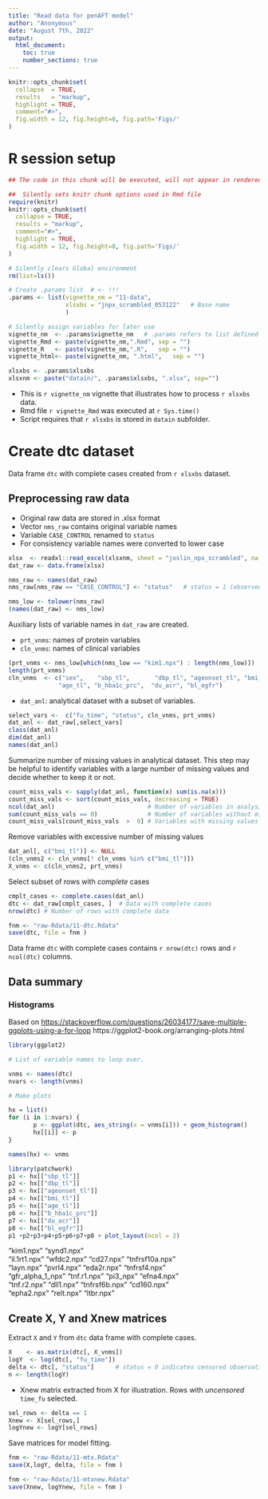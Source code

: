 ```yaml
---
title: "Read data for penAFT model"
author: "Anonymous"
date: "August 7th, 2022"
output: 
  html_document:
    toc: true
    number_sections: true
---
```



```r
knitr::opts_chunk$set(
  collapse  = TRUE,
  results   = "markup",
  highlight = TRUE,
  comment="#>",
  fig.width = 12, fig.height=8, fig.path='Figs/'
)
```

# R session setup


```r
## The code in this chunk will be executed, will not appear in rendered .html file

##  Silently sets knitr chunk options used in Rmd file
require(knitr)
knitr::opts_chunk$set(
  collapse = TRUE,
  results = "markup",  
  comment="#>",
  highlight = TRUE,
  fig.width = 12, fig.height=8, fig.path='Figs/'
)

# Silently clears Global environment
rm(list=ls())

# Create .params list  # <- !!! 
.params <- list(vignette_nm = "11-data",
                xlsxbs = "jnpx_scrambled_053122"   # Base name
                ) 

# Silently assign variables for later use
vignette_nm  <- .params$vignette_nm   # .params refers to list defined above
vignette_Rmd <- paste(vignette_nm,".Rmd", sep = "")
vignette_R   <- paste(vignette_nm,".R",   sep = "")
vignette_html<- paste(vignette_nm, ".html",   sep = "")

xlsxbs <- .params$xlsxbs
xlsxnm <- paste("datain/", .params$xlsxbs, ".xlsx", sep="")
```


* This is `r vignette_nm` vignette that illustrates how to process  `r xlsxbs` data.
* Rmd file  `r vignette_Rmd` was executed at `r Sys.time()`
* Script requires that `r xlsxbs` is stored in `datain` subfolder.



# Create dtc dataset

Data frame `dtc` with complete cases created from `r xlsxbs` dataset.


##  Preprocessing raw data

* Original raw data are stored in .xlsx format
* Vector `nms_raw` contains original variable names
* Variable `CASE_CONTROL` renamed to `status`
* For consistency variable names were converted to lower case

```r

xlsx  <- readxl::read_excel(xlsxnm, sheet = "joslin_npx_scrambled", na = "", guess_max = 1000)
dat_raw <- data.frame(xlsx)

nms_raw <- names(dat_raw)
nms_raw[nms_raw == "CASE_CONTROL"] <- "status"   # status = 1 (observed follow-up time), status = 0 (censored follow-up time)

nms_low <- tolower(nms_raw)
(names(dat_raw) <- nms_low)
```

Auxiliary lists of variable names in `dat_raw` are created.

* `prt_vnms`: names of protein variables
* `cln_vnms`: names of clinical variables


```r
(prt_vnms <- nms_low[which(nms_low == "kim1.npx") : length(nms_low)])
length(prt_vnms)
cln_vnms  <- c("sex",    "sbp_tl",       "dbp_tl", "ageonset_tl", "bmi_tl",
              "age_tl", "b_hba1c_prc",  "du_acr", "bl_egfr")
```

* `dat_anl`: analytical dataset with a subset of variables.

```r
select_vars <-  c("fu_time", "status", cln_vnms, prt_vnms)
dat_anl <- dat_raw[,select_vars]
class(dat_anl)
dim(dat_anl)
names(dat_anl)
```

Summarize  number of missing values in analytical dataset. This step may be helpful to identify variables
with a large number of missing values and decide whether to keep it or not.   

```r
count_miss_vals <- sapply(dat_anl, function(x) sum(is.na(x)))
count_miss_vals <- sort(count_miss_vals, decreasing = TRUE) 
ncol(dat_anl)                          # Number of variables in analysis
sum(count_miss_vals == 0)              # Number of variables without missing values  
count_miss_vals[count_miss_vals  >  0] # Variables with missing values
```

Remove variables with excessive number of missing values

```r
dat_anl[, c("bmi_tl")] <- NULL
(cln_vnms2 <- cln_vnms[! cln_vnms %in% c("bmi_tl")]) 
X_vnms <- c(cln_vnms2, prt_vnms)
``` 

Select subset of rows with *complete*  cases

```r
cmplt_cases <- complete.cases(dat_anl)
dtc <- dat_raw[cmplt_cases, ]  # Data with complete cases
nrow(dtc) # Number of rows with complete data
```

```r
fnm <- "raw-Rdata/11-dtc.Rdata"
save(dtc, file = fnm )
```

Data frame `dtc` with complete cases contains `r nrow(dtc)` rows  and `r ncol(dtc)` columns. 

## Data summary


### Histograms

Based on [https://stackoverflow.com/questions/26034177/save-multiple-ggplots-using-a-for-loop](link)
https://ggplot2-book.org/arranging-plots.html

```r
library(ggplot2)

# List of variable names to loop over.

vnms <- names(dtc)
nvars <- length(vnms)

# Make plots

hx = list()
for (i in 1:nvars) {
       p <- ggplot(dtc, aes_string(x = vnms[i])) + geom_histogram() 
       hx[[i]] <- p
}

names(hx) <- vnms

```

```r
library(patchwork)
p1 <- hx[["sbp_tl"]]
p2 <- hx[["dbp_tl"]]         
p3 <- hx[["ageonset_tl"]]
p4 <- hx[["bmi_tl"]]
p5 <- hx[["age_tl"]]     
p6 <- hx[["b_hba1c_prc"]]    
p7 <- hx[["du_acr"]] 
p8 <- hx[["bl_egfr"]]
p1 +p2+p3+p4+p5+p6+p7+p8 + plot_layout(ncol = 2)
```


"kim1.npx"        "synd1.npx"      
"il.1rt1.npx"     "wfdc2.npx"       "cd27.npx"        "tnfrsf10a.npx"  
"layn.npx"        "pvrl4.npx"       "eda2r.npx"       "tnfrsf4.npx"    
"gfr_alpha_1_npx" "tnf.r1.npx"      "pi3_npx"         "efna4.npx"      
"tnf.r2.npx"      "dll1.npx"        "tnfrsf6b.npx"    "cd160.npx"      
"epha2.npx"       "relt.npx"        "ltbr.npx"


## Create X, Y and Xnew matrices


Extract `X` and `Y` from `dtc` data frame with complete cases.

```r
X    <- as.matrix(dtc[, X_vnms]) 
logY  <- log(dtc[, "fu_time"]) 
delta <- dtc[, "status"]      # status = 0 indicates censored observation 
n <- length(logY)
```

* Xnew matrix extracted from X for illustration. Rows with _uncensored_ `time_fu` selected.


```r
sel_rows <- delta == 1
Xnew <- X[sel_rows,]
logYnew <- logY[sel_rows] 
```

Save matrices for model fitting.

```r
fnm <- "raw-Rdata/11-mtx.Rdata"
save(X,logY, delta, file = fnm )

fnm <- "raw-Rdata/11-mtxnew.Rdata"
save(Xnew, logYnew, file = fnm )
```



